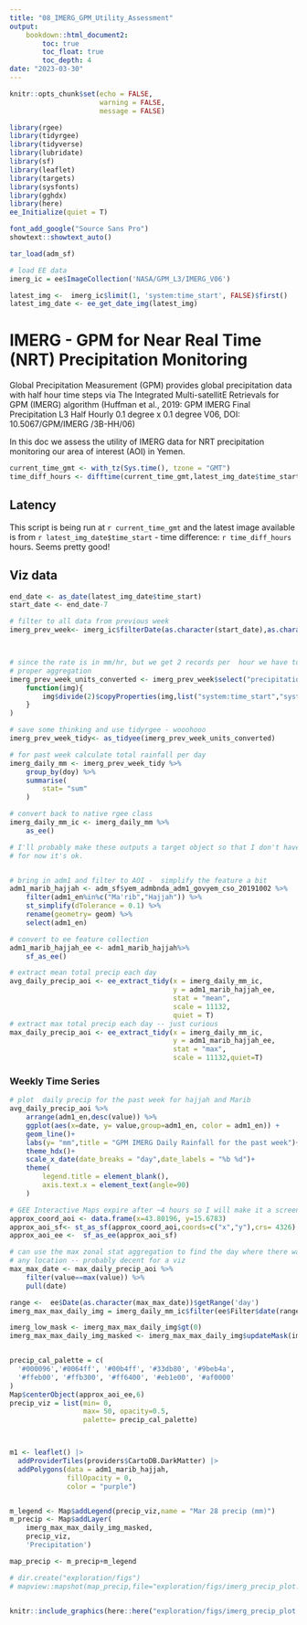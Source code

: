 ```yaml
---
title: "08_IMERG_GPM_Utility_Assessment"
output: 
    bookdown::html_document2:
        toc: true
        toc_float: true
        toc_depth: 4
date: "2023-03-30"
---
```


```r
knitr::opts_chunk$set(echo = FALSE, 
                      warning = FALSE, 
                      message = FALSE)
```


```r
library(rgee)
library(tidyrgee)
library(tidyverse)
library(lubridate)
library(sf)
library(leaflet)
library(targets)
library(sysfonts)
library(gghdx)
library(here)
ee_Initialize(quiet = T)

font_add_google("Source Sans Pro")
showtext::showtext_auto()

tar_load(adm_sf)
```

```r
# load EE data
imerg_ic = ee$ImageCollection('NASA/GPM_L3/IMERG_V06')

latest_img <-  imerg_ic$limit(1, 'system:time_start', FALSE)$first()
latest_img_date <- ee_get_date_img(latest_img)

```

# IMERG - GPM for Near Real Time (NRT) Precipitation Monitoring
 
Global Precipitation Measurement (GPM) provides global precipitation data with half hour time steps via The Integrated Multi-satellitE Retrievals for GPM (IMERG) algorithm (Huffman et al., 2019: GPM IMERG Final Precipitation L3 Half Hourly 0.1 degree x 0.1 degree V06, DOI: 10.5067/GPM/IMERG /3B-HH/06)

In this doc we assess the utility of IMERG data for NRT precipitation monitoring our area of interest (AOI) in Yemen.

```r
current_time_gmt <- with_tz(Sys.time(), tzone = "GMT")
time_diff_hours <- difftime(current_time_gmt,latest_img_date$time_start,units = "hours")
```

## Latency 

This script is being run at `r current_time_gmt` and the latest image available is from `r latest_img_date$time_start` - time difference: `r time_diff_hours` hours.
Seems pretty good!

## Viz data 

```r
end_date <- as_date(latest_img_date$time_start)
start_date <- end_date-7 

# filter to all data from previous week
imerg_prev_week<- imerg_ic$filterDate(as.character(start_date),as.character(end_date+1))



# since the rate is in mm/hr, but we get 2 records per  hour we have to divide by 2 for
# proper aggregation
imerg_prev_week_units_converted <- imerg_prev_week$select("precipitationCal")$map(
    function(img){
        img$divide(2)$copyProperties(img,list("system:time_start","system:id"))
    }
)

# save some thinking and use tidyrgee - wooohooo
imerg_prev_week_tidy<- as_tidyee(imerg_prev_week_units_converted)

# for past week calculate total rainfall per day
imerg_daily_mm <- imerg_prev_week_tidy %>% 
    group_by(doy) %>% 
    summarise(
        stat= "sum"
    )

# convert back to native rgee class
imerg_daily_mm_ic <- imerg_daily_mm %>% 
    as_ee()
```


```r
# I'll probably make these outputs a target object so that I don't have to download the data in the notebook
# for now it's ok.


# bring in adm1 and filter to AOI -  simplify the feature a bit 
adm1_marib_hajjah <- adm_sf$yem_admbnda_adm1_govyem_cso_20191002 %>% 
    filter(adm1_en%in%c("Ma'rib","Hajjah")) %>% 
    st_simplify(dTolerance = 0.1) %>% 
    rename(geometry= geom) %>% 
    select(adm1_en)

# convert to ee feature collection
adm1_marib_hajjah_ee <- adm1_marib_hajjah%>% 
    sf_as_ee()

# extract mean total precip each day
avg_daily_precip_aoi <- ee_extract_tidy(x = imerg_daily_mm_ic,
                                        y = adm1_marib_hajjah_ee,
                                        stat = "mean",
                                        scale = 11132,
                                        quiet = T)
# extract max total precip each day -- just curious 
max_daily_precip_aoi <- ee_extract_tidy(x = imerg_daily_mm_ic,
                                        y = adm1_marib_hajjah_ee,
                                        stat = "max",
                                        scale = 11132,quiet=T)
```


### Weekly Time Series
```r

# plot  daily precip for the past week for hajjah and Marib
avg_daily_precip_aoi %>% 
    arrange(adm1_en,desc(value)) %>% 
    ggplot(aes(x=date, y= value,group=adm1_en, color = adm1_en)) +
    geom_line()+
    labs(y= "mm",title = "GPM IMERG Daily Rainfall for the past week")+
    theme_hdx()+
    scale_x_date(date_breaks = "day",date_labels = "%b %d")+
    theme(
        legend.title = element_blank(),
        axis.text.x = element_text(angle=90)
    )
```


```r
# GEE Interactive Maps expire after ~4 hours so I will make it a screenshot. This is why eval=F
approx_coord_aoi <- data.frame(x=43.80196, y=15.6783)
approx_aoi_sf<- st_as_sf(approx_coord_aoi,coords=c("x","y"),crs= 4326)
approx_aoi_ee <-  sf_as_ee(approx_aoi_sf)

# can use the max zonal stat aggregation to find the day where there was the most rain in 
# any location -- probably decent for a viz
max_max_date <- max_daily_precip_aoi %>% 
    filter(value==max(value)) %>% 
    pull(date)

range <-  ee$Date(as.character(max_max_date))$getRange('day')
imerg_max_max_daily_img = imerg_daily_mm_ic$filter(ee$Filter$date(range))$first()

imerg_low_mask <- imerg_max_max_daily_img$gt(0)
imerg_max_max_daily_img_masked <- imerg_max_max_daily_img$updateMask(imerg_low_mask)


precip_cal_palette = c(
  '#000096','#0064ff', '#00b4ff', '#33db80', '#9beb4a',
  '#ffeb00', '#ffb300', '#ff6400', '#eb1e00', '#af0000'
)
Map$centerObject(approx_aoi_ee,6)
precip_viz = list(min= 0,
                  max= 50, opacity=0.5,
                  palette= precip_cal_palette)



m1 <- leaflet() |>
  addProviderTiles(providers$CartoDB.DarkMatter) |>
  addPolygons(data = adm1_marib_hajjah, 
              fillOpacity = 0,
              color = "purple")


m_legend <- Map$addLegend(precip_viz,name = "Mar 28 precip (mm)")
m_precip <- Map$addLayer(
    imerg_max_max_daily_img_masked,
    precip_viz, 
    'Precipitation')

map_precip <- m_precip+m_legend

# dir.create("exploration/figs")
# mapview::mapshot(map_precip,file="exploration/figs/imerg_precip_plot.png")



```

```r
knitr::include_graphics(here::here("exploration/figs/imerg_precip_plot.png"))
```





